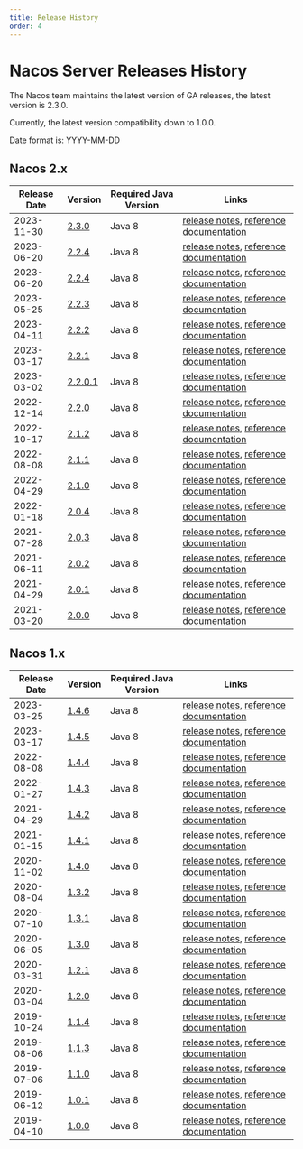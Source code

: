 ```yaml
---
title: Release History
order: 4
---
```



# Nacos Server Releases History

The Nacos team maintains the latest version of GA releases, the latest version is 2.3.0.

Currently, the latest version compatibility down to 1.0.0.

Date format is: YYYY-MM-DD

## Nacos 2.x

|     Release Date        |   Version     | Required Java Version |  Links                                                      |
|-------------------------|---------------|-----------------------|-------------------------------------------------------------|
|2023-11-30               | [2.3.0](https://download.nacos.io/nacos-server/nacos-server-2.3.0.zip)                   | Java 8                | [release notes](https://github.com/alibaba/nacos/releases/tag/2.3.0), [reference documentation](/docs/v2/quickstart/quick-start) |
|2023-06-20               | [2.2.4](https://github.com/alibaba/nacos/releases/download/2.2.4/nacos-server-2.2.4.zip) | Java 8                | [release notes](https://github.com/alibaba/nacos/releases/tag/2.2.4), [reference documentation](/docs/v2/quickstart/quick-start) |
|2023-06-20               | [2.2.4](https://github.com/alibaba/nacos/releases/download/2.2.4/nacos-server-2.2.4.zip) | Java 8                | [release notes](https://github.com/alibaba/nacos/releases/tag/2.2.4), [reference documentation](/docs/v2/quickstart/quick-start) |
|2023-05-25               | [2.2.3](https://github.com/alibaba/nacos/releases/download/2.2.3/nacos-server-2.2.3.zip) | Java 8                | [release notes](https://github.com/alibaba/nacos/releases/tag/2.2.3), [reference documentation](/docs/v2/quickstart/quick-start) |
|2023-04-11               | [2.2.2](https://github.com/alibaba/nacos/releases/download/2.2.2/nacos-server-2.2.2.zip) | Java 8                | [release notes](https://github.com/alibaba/nacos/releases/tag/2.2.2), [reference documentation](/docs/v2/quickstart/quick-start) |
|2023-03-17               | [2.2.1](https://github.com/alibaba/nacos/releases/download/2.2.1/nacos-server-2.2.1.zip) | Java 8                | [release notes](https://github.com/alibaba/nacos/releases/tag/2.2.1), [reference documentation](/docs/v2/quickstart/quick-start) |
|2023-03-02               | [2.2.0.1](https://github.com/alibaba/nacos/releases/download/2.2.0.1/nacos-server-2.2.0.1.zip) | Java 8                | [release notes](https://github.com/alibaba/nacos/releases/tag/2.2.0.1), [reference documentation](/docs/v2/quickstart/quick-start) |
|2022-12-14               | [2.2.0](https://github.com/alibaba/nacos/releases/download/2.2.0/nacos-server-2.2.0.zip) | Java 8                | [release notes](https://github.com/alibaba/nacos/releases/tag/2.2.0), [reference documentation](/docs/v2/quickstart/quick-start) |
|2022-10-17               | [2.1.2](https://github.com/alibaba/nacos/releases/download/2.1.2/nacos-server-2.1.2.zip) | Java 8                | [release notes](https://github.com/alibaba/nacos/releases/tag/2.1.2), [reference documentation](/docs/v2/quickstart/quick-start) |
|2022-08-08               | [2.1.1](https://github.com/alibaba/nacos/releases/download/2.1.1/nacos-server-2.1.1.zip) | Java 8                | [release notes](https://github.com/alibaba/nacos/releases/tag/2.1.1), [reference documentation](/docs/v2/quickstart/quick-start) |
|2022-04-29               | [2.1.0](https://github.com/alibaba/nacos/releases/download/2.1.0/nacos-server-2.1.0.zip) | Java 8                | [release notes](https://github.com/alibaba/nacos/releases/tag/2.1.0), [reference documentation](/docs/v2/quickstart/quick-start) |
|2022-01-18               | [2.0.4](https://github.com/alibaba/nacos/releases/download/2.0.4/nacos-server-2.0.4.zip) | Java 8                | [release notes](https://github.com/alibaba/nacos/releases/tag/2.0.4), [reference documentation](/docs/v2/quickstart/quick-start) |
|2021-07-28               | [2.0.3](https://github.com/alibaba/nacos/releases/download/2.0.3/nacos-server-2.0.3.zip) | Java 8                | [release notes](https://github.com/alibaba/nacos/releases/tag/2.0.3), [reference documentation](/docs/v2/quickstart/quick-start) |
|2021-06-11               | [2.0.2](https://github.com/alibaba/nacos/releases/download/2.0.2/nacos-server-2.0.2.zip) | Java 8                | [release notes](https://github.com/alibaba/nacos/releases/tag/2.0.2), [reference documentation](/docs/v2/quickstart/quick-start) |
|2021-04-29               | [2.0.1](https://github.com/alibaba/nacos/releases/download/2.0.1/nacos-server-2.0.1.zip) | Java 8                | [release notes](https://github.com/alibaba/nacos/releases/tag/2.0.1), [reference documentation](/docs/v2/quickstart/quick-start) |
|2021-03-20               | [2.0.0](https://github.com/alibaba/nacos/releases/download/2.0.0/nacos-server-2.0.0.zip) | Java 8                | [release notes](https://github.com/alibaba/nacos/releases/tag/2.0.0), [reference documentation](/docs/v2/quickstart/quick-start) |

## Nacos 1.x

|     Release Date        |   Version     | Required Java Version |  Links                                       |
|-------------------------|---------------|-----------------------|----------------------------------------------|
|2023-03-25               | [1.4.6](https://github.com/alibaba/nacos/releases/download/1.4.6/nacos-server-1.4.6.zip)       | Java 8                | [release notes](https://github.com/alibaba/nacos/releases/tag/1.4.6), [reference documentation](/docs/v1/quick-start) |
|2023-03-17               | [1.4.5](https://github.com/alibaba/nacos/releases/download/1.4.5/nacos-server-1.4.5.zip)       | Java 8                | [release notes](https://github.com/alibaba/nacos/releases/tag/1.4.5), [reference documentation](/docs/v1/quick-start) |
|2022-08-08               | [1.4.4](https://github.com/alibaba/nacos/releases/download/1.4.4/nacos-server-1.4.4.zip)       | Java 8                | [release notes](https://github.com/alibaba/nacos/releases/tag/1.4.4), [reference documentation](/docs/v1/quick-start) |
|2022-01-27               | [1.4.3](https://github.com/alibaba/nacos/releases/download/1.4.3/nacos-server-1.4.3.zip)        | Java 8                | [release notes](https://github.com/alibaba/nacos/releases/tag/1.4.3), [reference documentation](/docs/v1/quick-start) |
|2021-04-29               | [1.4.2](https://github.com/alibaba/nacos/releases/download/1.4.2/nacos-server-1.4.2.zip)       | Java 8                | [release notes](https://github.com/alibaba/nacos/releases/tag/1.4.2), [reference documentation](/docs/v1/quick-start) |
|2021-01-15               | [1.4.1](https://github.com/alibaba/nacos/releases/download/1.4.1/nacos-server-1.4.1.zip)       | Java 8                | [release notes](https://github.com/alibaba/nacos/releases/tag/1.4.1), [reference documentation](/docs/v1/quick-start) |
|2020-11-02               | [1.4.0](https://github.com/alibaba/nacos/releases/download/1.4.0/nacos-server-1.4.0.zip)       | Java 8                | [release notes](https://github.com/alibaba/nacos/releases/tag/1.4.0), [reference documentation](/docs/v1/quick-start) |
|2020-08-04               | [1.3.2](https://github.com/alibaba/nacos/releases/download/1.3.2/nacos-server-1.3.2.zip)       | Java 8                | [release notes](https://github.com/alibaba/nacos/releases/tag/1.3.2), [reference documentation](/docs/v1/quick-start) |
|2020-07-10               | [1.3.1](https://github.com/alibaba/nacos/releases/download/1.3.1/nacos-server-1.3.1.zip)       | Java 8                | [release notes](https://github.com/alibaba/nacos/releases/tag/1.3.1), [reference documentation](/docs/v1/quick-start) |
|2020-06-05               | [1.3.0](https://github.com/alibaba/nacos/releases/download/1.3.0/nacos-server-1.3.0.zip)       | Java 8                | [release notes](https://github.com/alibaba/nacos/releases/tag/1.3.0), [reference documentation](/docs/v1/quick-start) |
|2020-03-31               | [1.2.1](https://github.com/alibaba/nacos/releases/download/1.2.1/nacos-server-1.2.1.zip)       | Java 8                | [release notes](https://github.com/alibaba/nacos/releases/tag/1.2.1), [reference documentation](/docs/v1/quick-start) |
|2020-03-04               | [1.2.0](https://github.com/alibaba/nacos/releases/download/1.2.0/nacos-server-1.2.0.zip)       | Java 8                | [release notes](https://github.com/alibaba/nacos/releases/tag/1.2.0), [reference documentation](/docs/v1/quick-start) |
|2019-10-24               | [1.1.4](https://github.com/alibaba/nacos/releases/download/1.1.4/nacos-server-1.1.4.zip)       | Java 8                | [release notes](https://github.com/alibaba/nacos/releases/tag/1.1.4), [reference documentation](/docs/v1/quick-start) |
|2019-08-06               | [1.1.3](https://github.com/alibaba/nacos/releases/download/1.1.3/nacos-server-1.1.3.zip)       | Java 8                | [release notes](https://github.com/alibaba/nacos/releases/tag/1.1.3), [reference documentation](/docs/v1/quick-start) |
|2019-07-06               | [1.1.0](https://github.com/alibaba/nacos/releases/download/1.1.0/nacos-server-1.1.0.zip)       | Java 8                | [release notes](https://github.com/alibaba/nacos/releases/tag/1.1.0), [reference documentation](/docs/v1/quick-start) |
|2019-06-12               | [1.0.1](https://github.com/alibaba/nacos/releases/download/1.0.1/nacos-server-1.0.1.zip)       | Java 8                | [release notes](https://github.com/alibaba/nacos/releases/tag/1.0.1), [reference documentation](/docs/v1/quick-start) |
|2019-04-10               | [1.0.0](https://github.com/alibaba/nacos/releases/download/1.0.0/nacos-server-1.0.0.zip)       | Java 8                | [release notes](https://github.com/alibaba/nacos/releases/tag/1.0.0), [reference documentation](/docs/v1/quick-start) |